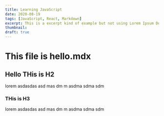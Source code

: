 ```yaml
---
title: Learning JavaScript
date: 2020-08-19
tags: [JavaScript, React, Markdown]
excerpt: This is a excerpt kind of example but not using Lorem Ipsum Dolor Sit Amit
thumbnail:
draft: true
---
```


# This file is hello.mdx

## Hello THis is H2

lorem asdasdas asd mas dm m asdma sdma sdm

### THis is H3

lorem asdasdas asd mas dm m asdma sdma sdm
